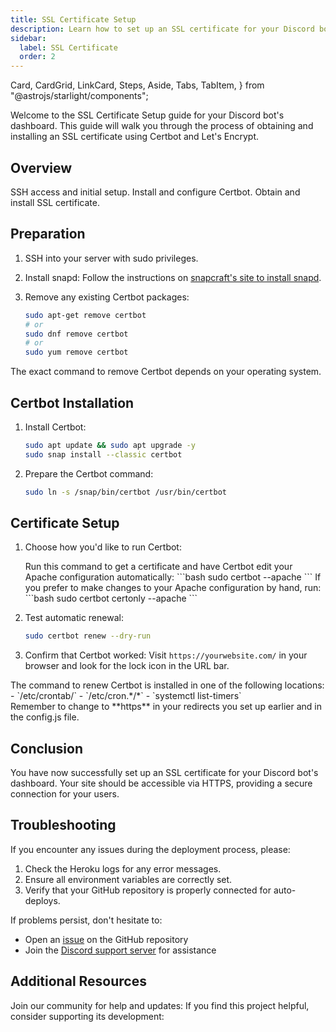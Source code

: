 ```yaml
---
title: SSL Certificate Setup
description: Learn how to set up an SSL certificate for your Discord bot's dashboard using Certbot and Let's Encrypt.
sidebar:
  label: SSL Certificate
  order: 2
---
```


  Card,
  CardGrid,
  LinkCard,
  Steps,
  Aside,
  Tabs,
  TabItem,
} from "@astrojs/starlight/components";

Welcome to the SSL Certificate Setup guide for your Discord bot's dashboard. This guide will walk you through the process of obtaining and installing an SSL certificate using Certbot and Let's Encrypt.

## Overview

<CardGrid>
  <Card title="Preparation" icon="seti:config">
    SSH access and initial setup.
    <LinkCard title="Jump to Section" href="#preparation" />
  </Card>
  <Card title="Certbot Installation" icon="seti:package">
    Install and configure Certbot.
    <LinkCard title="Jump to Section" href="#certbot-installation" />
  </Card>
  <Card title="Certificate Setup" icon="seti:certificate">
    Obtain and install SSL certificate.
    <LinkCard title="Jump to Section" href="#certificate-setup" />
  </Card>
</CardGrid>

## Preparation

<Steps>

1. SSH into your server with sudo privileges.

2. Install snapd:
   Follow the instructions on [snapcraft's site to install snapd](https://snapcraft.io/docs/installing-snapd/).

3. Remove any existing Certbot packages:
   ```bash
   sudo apt-get remove certbot
   # or
   sudo dnf remove certbot
   # or
   sudo yum remove certbot
   ```

</Steps>

<Aside type="note">
  The exact command to remove Certbot depends on your operating system.
</Aside>

## Certbot Installation

<Steps>

1. Install Certbot:
   ```bash
   sudo apt update && sudo apt upgrade -y
   sudo snap install --classic certbot
   ```

2. Prepare the Certbot command:
   ```bash
   sudo ln -s /snap/bin/certbot /usr/bin/certbot
   ```

</Steps>

## Certificate Setup

<Steps>

1. Choose how you'd like to run Certbot:

   <Tabs>
     <TabItem label="Automatic">
       Run this command to get a certificate and have Certbot edit your Apache configuration automatically:
       ```bash
       sudo certbot --apache
       ```
     </TabItem>
     <TabItem label="Manual">
       If you prefer to make changes to your Apache configuration by hand, run:
       ```bash
       sudo certbot certonly --apache
       ```
     </TabItem>
   </Tabs>

2. Test automatic renewal:
   ```bash
   sudo certbot renew --dry-run
   ```

3. Confirm that Certbot worked:
   Visit `https://yourwebsite.com/` in your browser and look for the lock icon in the URL bar.

</Steps>

<Aside type="tip">
  The command to renew Certbot is installed in one of the following locations:
  - `/etc/crontab/`
  - `/etc/cron.*/*`
  - `systemctl list-timers`
</Aside>

<Aside type="caution">
  Remember to change to **https** in your redirects you set up earlier and in the config.js file.
</Aside>

## Conclusion

You have now successfully set up an SSL certificate for your Discord bot's dashboard. Your site should be accessible via HTTPS, providing a secure connection for your users.

## Troubleshooting

If you encounter any issues during the deployment process, please:

1. Check the Heroku logs for any error messages.
2. Ensure all environment variables are correctly set.
3. Verify that your GitHub repository is properly connected for auto-deploys.

If problems persist, don't hesitate to:

- Open an [issue](https://github.com/iamvikshan/amina/issue/new/choose) on the GitHub repository
- Join the [Discord support server](https://discord.gg/uMgS9evnmv) for assistance

## Additional Resources

<CardGrid>
  <Card title="Support Server" icon="discord">
    Join our community for help and updates:
    <LinkCard title="Join Discord Server" href="https://discord.gg/uMgS9evnmv" />
  </Card>
  <Card title="Support Development" icon="heart">
    If you find this project helpful, consider supporting its development:
    <LinkCard title="Support on Ko-fi" href="https://ko-fi.com/vikshan" />
  </Card>
</CardGrid>